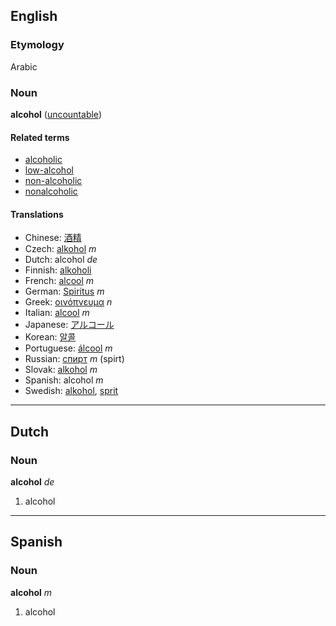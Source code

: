==English==
===Etymology===
Arabic

===Noun===
'''alcohol''' ([[uncountable]])

====Related terms====
*[[alcoholic]]
*[[low-alcohol]]
*[[non-alcoholic]]
*[[nonalcoholic]]

====Translations====
*Chinese: [[酒精]]
*Czech: [[alkohol]] ''m''
*Dutch: alcohol ''de''
*Finnish: [[alkoholi]]
*French: [[alcool]] ''m''
*German: [[Spiritus]] ''m''
*Greek: [[οινόπνευμα]] ''n''
*Italian: [[alcool]] ''m''
*Japanese: [[アルコール]]
*Korean: [[알콜]]
*Portuguese: [[álcool]] ''m''
*Russian: [[спирт]] ''m'' (spirt)
*Slovak: [[alkohol]] ''m''
*Spanish: alcohol ''m''
*Swedish: [[alkohol]], [[sprit]]

----

==Dutch==
===Noun===
'''alcohol''' ''de''

# alcohol

----

==Spanish==
===Noun===
'''alcohol''' ''m''

# alcohol